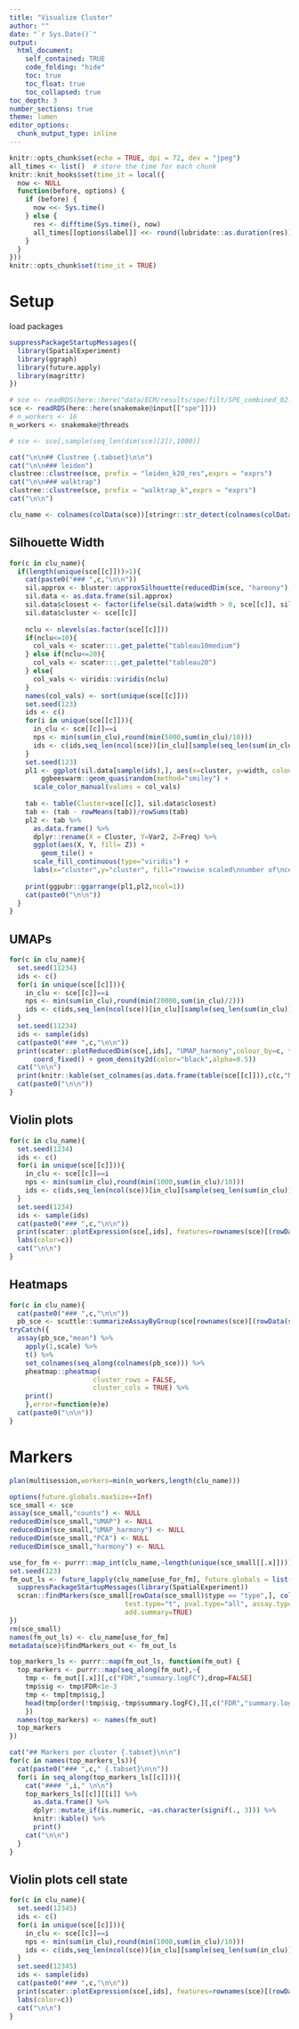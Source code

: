 ```yaml
---
title: "Visualize Cluster"
author: ""
date: "`r Sys.Date()`"
output: 
  html_document:
    self_contained: TRUE
    code_folding: "hide"
    toc: true
    toc_float: true
    toc_collapsed: true
toc_depth: 3
number_sections: true
theme: lumen
editor_options:
  chunk_output_type: inline
---
```


```r
knitr::opts_chunk$set(echo = TRUE, dpi = 72, dev = "jpeg")
all_times <- list()  # store the time for each chunk
knitr::knit_hooks$set(time_it = local({
  now <- NULL
  function(before, options) {
    if (before) {
      now <<- Sys.time()
    } else {
      res <- difftime(Sys.time(), now)
      all_times[[options$label]] <<- round(lubridate::as.duration(res))
    }
  }
}))
knitr::opts_chunk$set(time_it = TRUE)
```
# Setup

load packages

```r
suppressPackageStartupMessages({
  library(SpatialExperiment)
  library(ggraph)
  library(future.apply)
  library(magrittr)
})
```

```r
# sce <- readRDS(here::here("data/ECM/results/spe/filt/SPE_combined_02.rds"))
sce <- readRDS(here::here(snakemake@input[["spe"]]))
# n_workers <- 16
n_workers <- snakemake@threads

# sce <- sce[,sample(seq_len(dim(sce)[2]),1000)]
```


```r
cat("\n\n## Clustree {.tabset}\n\n")
cat("\n\n### leiden")
clustree::clustree(sce, prefix = "leiden_k20_res",exprs = "exprs")
cat("\n\n### walktrap")
clustree::clustree(sce, prefix = "walktrap_k",exprs = "exprs")
cat("\n\n")
```

```r
clu_name <- colnames(colData(sce))[stringr::str_detect(colnames(colData(sce)),"(leiden_k)|(walktrap_k)")]
```

## Silhouette Width {.tabset}

```r
for(c in clu_name){
  if(length(unique(sce[[c]]))>1){
    cat(paste0("### ",c,"\n\n"))
    sil.approx <- bluster::approxSilhouette(reducedDim(sce, "harmony"), clusters=sce[[c]])
    sil.data <- as.data.frame(sil.approx)
    sil.data$closest <- factor(ifelse(sil.data$width > 0, sce[[c]], sil.data$other))
    sil.data$cluster <- sce[[c]]
    
    nclu <- nlevels(as.factor(sce[[c]]))
    if(nclu<=10){
      col_vals <- scater:::.get_palette("tableau10medium")
    } else if(nclu<=20){
      col_vals <- scater:::.get_palette("tableau20")
    } else{
      col_vals <- viridis::viridis(nclu)
    }
    names(col_vals) <- sort(unique(sce[[c]]))
    set.seed(123)
    ids <- c()
    for(i in unique(sce[[c]])){
      in_clu <- sce[[c]]==i
      nps <- min(sum(in_clu),round(min(5000,sum(in_clu)/10)))
      ids <- c(ids,seq_len(ncol(sce))[in_clu][sample(seq_len(sum(in_clu)),nps, replace = FALSE)])
    }
    set.seed(123)
    pl1 <- ggplot(sil.data[sample(ids),], aes(x=cluster, y=width, colour=closest)) +
        ggbeeswarm::geom_quasirandom(method="smiley") +
      scale_color_manual(values = col_vals)
    
    tab <- table(Cluster=sce[[c]], sil.data$closest)
    tab <- (tab - rowMeans(tab))/rowSums(tab)
    pl2 <- tab %>%
      as.data.frame() %>%
      dplyr::rename(X = Cluster, Y=Var2, Z=Freq) %>% 
      ggplot(aes(X, Y, fill= Z)) + 
        geom_tile() +
      scale_fill_continuous(type="viridis") +
      labs(x="cluster",y="cluster", fill="rowwise scaled\nnumber of\ncells")
    
    print(ggpubr::ggarrange(pl1,pl2,ncol=1))
    cat(paste0("\n\n"))
  }
}
```



## UMAPs {.tabset}

```r
for(c in clu_name){
  set.seed(11234)
  ids <- c()
  for(i in unique(sce[[c]])){
    in_clu <- sce[[c]]==i
    nps <- min(sum(in_clu),round(min(20000,sum(in_clu)/2)))
    ids <- c(ids,seq_len(ncol(sce))[in_clu][sample(seq_len(sum(in_clu)),nps, replace = FALSE)])
  }
  set.seed(11234)
  ids <- sample(ids)
  cat(paste0("### ",c,"\n\n"))
  print(scater::plotReducedDim(sce[,ids], "UMAP_harmony",colour_by=c, text_by=c) +
      coord_fixed() + geom_density2d(color="black",alpha=0.5))
  cat("\n\n")
  print(knitr::kable(set_colnames(as.data.frame(table(sce[[c]])),c(c,"Number of Cells"))))
  cat(paste0("\n\n"))
}
```

## Violin plots {.tabset}

```r
for(c in clu_name){
  set.seed(1234)
  ids <- c()
  for(i in unique(sce[[c]])){
    in_clu <- sce[[c]]==i
    nps <- min(sum(in_clu),round(min(1000,sum(in_clu)/10)))
    ids <- c(ids,seq_len(ncol(sce))[in_clu][sample(seq_len(sum(in_clu)),nps, replace = FALSE)])
  }
  set.seed(1234)
  ids <- sample(ids)
  cat(paste0("### ",c,"\n\n"))
  print(scater::plotExpression(sce[,ids], features=rownames(sce)[(rowData(sce)$type == "type") & rowData(sce)$use_for_clustering], x=c, exprs_values = "exprs", colour_by = c, ncol=3) +
  labs(color=c))
  cat("\n\n")
}
```



## Heatmaps {.tabset}

```r
for(c in clu_name){
  cat(paste0("### ",c,"\n\n"))
  pb_sce <- scuttle::summarizeAssayByGroup(sce[rownames(sce)[(rowData(sce)$type == "type") & rowData(sce)$use_for_clustering],], ids=sce[[c]], assay.type="exprs")
tryCatch({
  assay(pb_sce,"mean") %>% 
    apply(1,scale) %>%
    t() %>% 
    set_colnames(seq_along(colnames(pb_sce))) %>% 
    pheatmap::pheatmap(
                     cluster_rows = FALSE,
                     cluster_cols = TRUE) %>% 
    print()
    },error=function(e)e)
  cat(paste0("\n\n"))
}

```




# Markers

```r
plan(multisession,workers=min(n_workers,length(clu_name)))

options(future.globals.maxSize=+Inf)
sce_small <- sce
assay(sce_small,"counts") <- NULL
reducedDim(sce_small,"UMAP") <- NULL
reducedDim(sce_small,"UMAP_harmony") <- NULL
reducedDim(sce_small,"PCA") <- NULL
reducedDim(sce_small,"harmony") <- NULL

use_for_fm <- purrr::map_int(clu_name,~length(unique(sce_small[[.x]]))) > 1
set.seed(123)
fm_out_ls <- future_lapply(clu_name[use_for_fm], future.globals = list(sce_small=sce_small), future.seed=TRUE, function(c){
  suppressPackageStartupMessages(library(SpatialExperiment))
  scran::findMarkers(sce_small[rowData(sce_small)$type == "type",], colData(sce_small)[[c]], 
                             test.type="t", pval.type="all", assay.type="exprs",
                             add.summary=TRUE)
})
rm(sce_small)
names(fm_out_ls) <- clu_name[use_for_fm]
metadata(sce)$findMarkers_out <- fm_out_ls

top_markers_ls <- purrr::map(fm_out_ls, function(fm_out) {
  top_markers <- purrr::map(seq_along(fm_out),~{
    tmp <- fm_out[[.x]][,c("FDR","summary.logFC"),drop=FALSE]
    tmp$sig <- tmp$FDR<1e-3
    tmp <- tmp[tmp$sig,]
    head(tmp[order(!tmp$sig,-tmp$summary.logFC),][,c("FDR","summary.logFC"),drop=FALSE],n=10)
    })
  names(top_markers) <- names(fm_out)
  top_markers
})
```


```r
cat("## Markers per cluster {.tabset}\n\n")
for(c in names(top_markers_ls)){
  cat(paste0("### ",c," {.tabset}\n\n"))
  for(i in seq_along(top_markers_ls[[c]])){
    cat("#### ",i," \n\n")
    top_markers_ls[[c]][[i]] %>% 
      as.data.frame() %>% 
      dplyr::mutate_if(is.numeric, ~as.character(signif(., 3))) %>% 
      knitr::kable() %>% 
      print()
    cat("\n\n")
  }
}
```

## Violin plots cell state {.tabset}

```r
for(c in clu_name){
  set.seed(12345)
  ids <- c()
  for(i in unique(sce[[c]])){
    in_clu <- sce[[c]]==i
    nps <- min(sum(in_clu),round(min(1000,sum(in_clu)/10)))
    ids <- c(ids,seq_len(ncol(sce))[in_clu][sample(seq_len(sum(in_clu)),nps, replace = FALSE)])
  }
  set.seed(12345)
  ids <- sample(ids)
  cat(paste0("### ",c,"\n\n"))
  print(scater::plotExpression(sce[,ids], features=rownames(sce)[(rowData(sce)$type == "state")], x=c, exprs_values = "exprs", colour_by = c, ncol=3) +
  labs(color=c))
  cat("\n\n")
}
```







